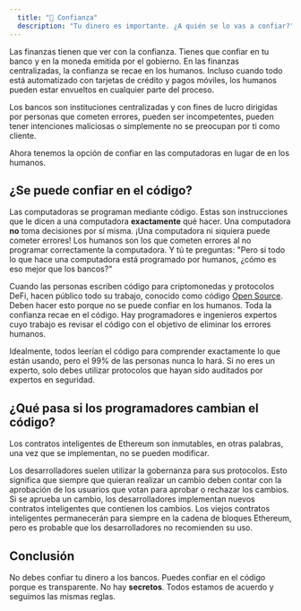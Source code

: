```yaml
---
  title: "🤝 Confianza"
  description: "Tu dinero es importante. ¿A quién se lo vas a confiar?"
---
```


Las finanzas tienen que ver con la confianza. Tienes que confiar en tu banco y en la moneda emitida por el gobierno. En las finanzas centralizadas, la confianza se recae en los humanos. Incluso cuando todo está automatizado con tarjetas de crédito y pagos móviles, los humanos pueden estar envueltos en cualquier parte del proceso.

Los bancos son instituciones centralizadas y con fines de lucro dirigidas por personas que cometen errores, pueden ser incompetentes, pueden tener intenciones maliciosas o simplemente no se preocupan por ti como cliente.

Ahora tenemos la opción de confiar en las computadoras en lugar de en los humanos.

## ¿Se puede confiar en el código?

Las computadoras se programan mediante código. Estas son instrucciones que le dicen a una computadora **exactamente** qué hacer. Una computadora **no** toma decisiones por sí misma. ¡Una computadora ni siquiera puede cometer errores! Los humanos son los que cometen errores al no programar correctamente la computadora. Y tú te preguntas: "Pero si todo lo que hace una computadora está programado por humanos, ¿cómo es eso mejor que los bancos?"

Cuando las personas escriben código para criptomonedas y protocolos DeFi, hacen público todo su trabajo, conocido como código [Open Source](https://en.wikipedia.org/wiki/Open_source). Deben hacer esto porque no se puede confiar en los humanos. Toda la confianza recae en el código. Hay programadores e ingenieros expertos cuyo trabajo es revisar el código con el objetivo de eliminar los errores humanos.

Idealmente, todos leerían el código para comprender exactamente lo que están usando, pero el 99% de las personas nunca lo hará. Si no eres un experto, solo debes utilizar protocolos que hayan sido auditados por expertos en seguridad.

## ¿Qué pasa si los programadores cambian el código?

Los contratos inteligentes de Ethereum son inmutables, en otras palabras, una vez que se implementan, no se pueden modificar.

Los desarrolladores suelen utilizar la gobernanza para sus protocolos. Esto significa que siempre que quieran realizar un cambio deben contar con la aprobación de los usuarios que votan para aprobar o rechazar los cambios. Si se aprueba un cambio, los desarrolladores implementan nuevos contratos inteligentes que contienen los cambios. Los viejos contratos inteligentes permanecerán para siempre en la cadena de bloques Ethereum, pero es probable que los desarrolladores no recomienden su uso.

## Conclusión

No debes confiar tu dinero a los bancos. Puedes confiar en el código porque es transparente. No hay **secretos**. Todos estamos de acuerdo y seguimos las mismas reglas.
